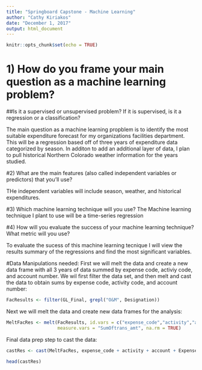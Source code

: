 ---
title: "Springboard Capstone - Machine Learning"
author: "Cathy Kiriakos"
date: "December 1, 2017"
output: html_document
---

```{r setup, include=FALSE}
knitr::opts_chunk$set(echo = TRUE)
```

# 1) How do you frame your main question as a machine learning problem? 
##Is it a supervised or unsupervised problem? If it is supervised, is it a regression or a classification?

The main question as a machine learning propblem is to identify the most suitable expenditure forecast for my organizations facilities department.  This will be a regression based off of three years of expenditure data categorized by season.  In additon to add an additional layer of data, I plan to pull historical Northern Colorado weather information for the years studied. 

#2) What are the main features (also called independent variables or predictors) that you'll use?

THe independent variables will include season, weather, and historical expenditures. 

#3) Which machine learning technique will you use? 
The Machine learning technique I plant to use will be a time-series regression

#4) How will you evaluate the success of your machine learning technique? What metric will you use?

To evaluate the sucess of this machine learning tecnique I will view the results summary of the regressions and find the most significant variables.

#Data Manipulations needed: 
 First we will melt the data and create a new data frame with all 3 years of data summed by expense code, activiy code, and account number.  We wil first filter the data set, and then melt and cast the data to obtain sums by expense code, activity code, and account number:
```{r,subset_data}
FacResults <- filter(GL_Final, grepl("O&M", Designation))
```
Next we will melt the data and create new data frames for the analysis: 
```{r, melt}
MeltFacRes <- melt(FacResults, id.vars = c("expense_code","activity","account","Expense.Code.Description", "Activity.Description","Types", "Season","posting_pd", "posting_yr"),
                   measure.vars = "SumOftrans_amt", na.rm = TRUE)
```
Final data prep step to cast the data: 
```{r, cast}
castRes <- cast(MeltFacRes, expense_code + activity + account + Expense.Code.Description +  Activity.Description + Types +  Season + posting_pd +  posting_yr ~ variable, sum, margins = TRUE)

head(castRes)
```

